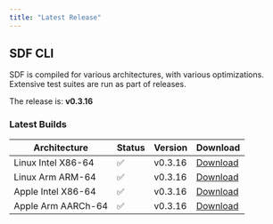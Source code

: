 ```yaml
---
title: "Latest Release" 
---
```


## SDF CLI

SDF is compiled for various architectures, with various optimizations. Extensive
test suites are run as part of releases.

The  release is: **v0.3.16**

### Latest Builds

| Architecture           | Status | Version | Download |
| ---------------------- | ------ | ------- | -------- |
| Linux Intel X86-64     |   ✅   | v0.3.16  | [Download](https://cdn.sdf.com/releases/download/sdf-v0.3.16-x86_64-unknown-linux-musl.tar.gz) |
| Linux Arm ARM-64       |   ✅   | v0.3.16  | [Download](https://cdn.sdf.com/releases/download/sdf-v0.3.16-arm-unknown-linux-gnueabihf.tar.gz) |
| Apple Intel X86-64     |   ✅   | v0.3.16  | [Download](https://cdn.sdf.com/releases/download/sdf-v0.3.16-x86_64-apple-darwin.tar.gz) |
| Apple Arm AARCh-64     |   ✅   | v0.3.16  | [Download](https://cdn.sdf.com/releases/download/sdf-v0.3.16-aarch64-apple-darwin.tar.gz) |
